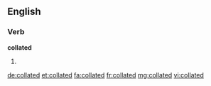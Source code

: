 ==English==

===Verb===
'''collated'''

# {{past of|collate}}

[[de:collated]]
[[et:collated]]
[[fa:collated]]
[[fr:collated]]
[[mg:collated]]
[[vi:collated]]